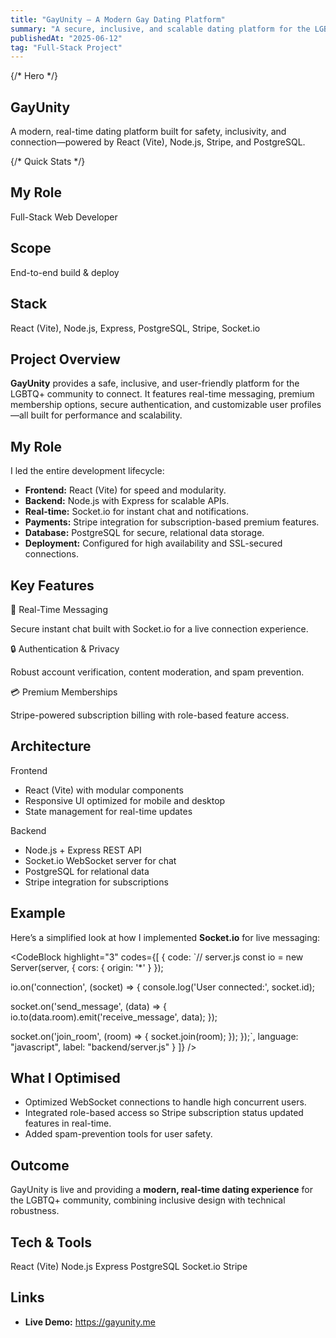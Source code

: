 ```yaml
---
title: "GayUnity – A Modern Gay Dating Platform"
summary: "A secure, inclusive, and scalable dating platform for the LGBTQ+ community with real-time chat, subscriptions, and a sleek, responsive UI."
publishedAt: "2025-06-12"
tag: "Full-Stack Project"
---
```


{/* Hero */}

<section className="relative overflow-hidden rounded-2xl border border-slate-200 dark:border-slate-800 bg-gradient-to-b from-slate-50 to-white dark:from-slate-900 dark:to-slate-950 p-6 md:p-10 mb-10">
  <h1 className="text-2xl md:text-4xl font-semibold tracking-tight mb-3">
    GayUnity
  </h1>
  <p className="text-slate-600 dark:text-slate-300 max-w-2xl">
    A modern, real-time dating platform built for safety, inclusivity, and
    connection—powered by React (Vite), Node.js, Stripe, and PostgreSQL.
  </p>
</section>

{/* Quick Stats */}

<section className="grid grid-cols-1 sm:grid-cols-3 gap-3 mb-10">
  <div className="rounded-xl border border-slate-200 dark:border-slate-800 p-4">
    <h1 className="text-xs font-bold uppercase text-slate-500 mb-1">My Role</h1>
    <div className="font-medium">Full-Stack Web Developer</div>
  </div>
  <div className="rounded-xl border border-slate-200 dark:border-slate-800 p-4">
    <h1 className="text-xs font-bold uppercase text-slate-500 mb-1">Scope</h1>
    <div className="font-medium">End-to-end build & deploy</div>
  </div>
  <div className="rounded-xl border border-slate-200 dark:border-slate-800 p-4">
    <h1 className="text-xs font-bold uppercase text-slate-500 mb-1">Stack</h1>
    <div className="font-medium">
      React (Vite), Node.js, Express, PostgreSQL, Stripe, Socket.io
    </div>
  </div>
</section>

## Project Overview

**GayUnity** provides a safe, inclusive, and user-friendly platform for the LGBTQ+ community to connect. It features real-time messaging, premium membership options, secure authentication, and customizable user profiles—all built for performance and scalability.

## My Role

I led the entire development lifecycle:

- **Frontend:** React (Vite) for speed and modularity.
- **Backend:** Node.js with Express for scalable APIs.
- **Real-time:** Socket.io for instant chat and notifications.
- **Payments:** Stripe integration for subscription-based premium features.
- **Database:** PostgreSQL for secure, relational data storage.
- **Deployment:** Configured for high availability and SSL-secured connections.

## Key Features

<section className="grid grid-cols-1 md:grid-cols-3 gap-4">
  <div className="rounded-xl border border-slate-200 dark:border-slate-800 p-5 bg-white/50 dark:bg-slate-900/50">
    <div className="font-semibold mb-1">💬 Real-Time Messaging</div>
    <p className="text-slate-600 dark:text-slate-300">
      Secure instant chat built with Socket.io for a live connection experience.
    </p>
  </div>
  <div className="rounded-xl border border-slate-200 dark:border-slate-800 p-5 bg-white/50 dark:bg-slate-900/50">
    <div className="font-semibold mb-1">🔒 Authentication & Privacy</div>
    <p className="text-slate-600 dark:text-slate-300">
      Robust account verification, content moderation, and spam prevention.
    </p>
  </div>
  <div className="rounded-xl border border-slate-200 dark:border-slate-800 p-5 bg-white/50 dark:bg-slate-900/50">
    <div className="font-semibold mb-1">💳 Premium Memberships</div>
    <p className="text-slate-600 dark:text-slate-300">
      Stripe-powered subscription billing with role-based feature access.
    </p>
  </div>
</section>

## Architecture

<section className="grid grid-cols-1 md:grid-cols-2 gap-4 my-6">
  <div className="rounded-xl border border-slate-200 dark:border-slate-800 p-5">
    <div className="font-semibold mb-2">Frontend</div>
    <ul className="list-disc pl-5 space-y-1 text-slate-700 dark:text-slate-300">
      <li>React (Vite) with modular components</li>
      <li>Responsive UI optimized for mobile and desktop</li>
      <li>State management for real-time updates</li>
    </ul>
  </div>
  <div className="rounded-xl border border-slate-200 dark:border-slate-800 p-5">
    <div className="font-semibold mb-2">Backend</div>
    <ul className="list-disc pl-5 space-y-1 text-slate-700 dark:text-slate-300">
      <li>Node.js + Express REST API</li>
      <li>Socket.io WebSocket server for chat</li>
      <li>PostgreSQL for relational data</li>
      <li>Stripe integration for subscriptions</li>
    </ul>
  </div>
</section>

## Example

Here’s a simplified look at how I implemented **Socket.io** for live messaging:

<CodeBlock
    highlight="3"
    codes={[
  {
    code:
`// server.js
const io = new Server(server, { cors: { origin: '*' } });

io.on('connection', (socket) => {
console.log('User connected:', socket.id);

socket.on('send_message', (data) => {
io.to(data.room).emit('receive_message', data);
});

socket.on('join_room', (room) => {
socket.join(room);
});
});`,
language: "javascript",
label: "backend/server.js"
}
]} />

## What I Optimised

- Optimized WebSocket connections to handle high concurrent users.
- Integrated role-based access so Stripe subscription status updated features in real-time.
- Added spam-prevention tools for user safety.

## Outcome

GayUnity is live and providing a **modern, real-time dating experience** for the LGBTQ+ community, combining inclusive design with technical robustness.

## Tech & Tools

<div className="flex flex-wrap gap-2">
  <span className="px-3 py-1 rounded-full bg-slate-100 dark:bg-slate-800 text-sm">
    React (Vite)
  </span>
  <span className="px-3 py-1 rounded-full bg-slate-100 dark:bg-slate-800 text-sm">
    Node.js
  </span>
  <span className="px-3 py-1 rounded-full bg-slate-100 dark:bg-slate-800 text-sm">
    Express
  </span>
  <span className="px-3 py-1 rounded-full bg-slate-100 dark:bg-slate-800 text-sm">
    PostgreSQL
  </span>
  <span className="px-3 py-1 rounded-full bg-slate-100 dark:bg-slate-800 text-sm">
    Socket.io
  </span>
  <span className="px-3 py-1 rounded-full bg-slate-100 dark:bg-slate-800 text-sm">
    Stripe
  </span>
</div>

## Links

- **Live Demo:** <a href="https://gayunity.me/">https://gayunity.me</a>
